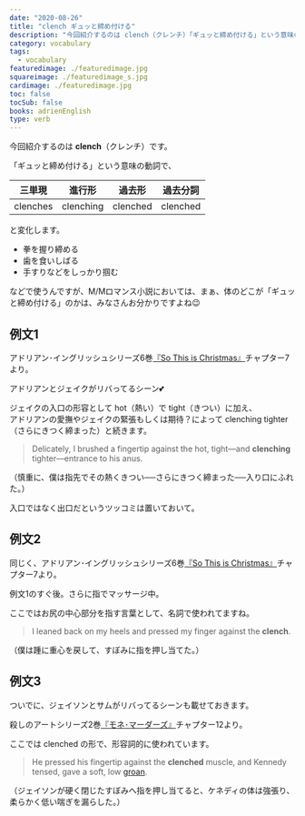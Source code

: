 ```yaml
---
date: "2020-08-26"
title: "clench ギュッと締め付ける"
description: "今回紹介するのは clench（クレンチ）「ギュッと締め付ける」という意味の動詞です。例文は、アドリアン･イングリッシュシリーズ6巻『So This is Christmas』より"
category: vocabulary
tags:
  - vocabulary
featuredimage: ./featuredimage.jpg
squareimage: ./featuredimage_s.jpg
cardimage: ./featuredimage.jpg
toc: false
tocSub: false
books: adrienEnglish
type: verb
---
```



今回紹介するのは __clench__（クレンチ）です。  

「ギュッと締め付ける」という意味の動詞で、

|三単現|進行形|過去形|過去分詞|
|---|---|---|---|
|clenches|clenching|clenched|clenched|

と変化します。

- 拳を握り締める
- 歯を食いしばる
- 手すりなどをしっかり掴む

などで使うんですが、M/Mロマンス小説においては、まぁ、体のどこが「ギュッと締め付ける」のかは、みなさんお分かりですよね😉

<VocabularySeriesAnal current="clench" />

## 例文1

アドリアン･イングリッシュシリーズ6巻[『So This is Christmas』](https://amzn.to/3113J5T)チャプター7より。

アドリアンとジェイクがリバってるシーン💕

ジェイクの入口の形容として hot（熱い）で tight（きつい）に加え、  
アドリアンの愛撫やジェイクの緊張もしくは期待？によって clenching tighter（さらにきつく締まった）と続きます。

<Blockquote book srcBook="soThisIsChristmas" lang="en" chapter="7">
Delicately, I brushed a fingertip against the hot, tight—and <strong>clenching</strong> tighter—entrance to his anus.
</Blockquote>

<p className="translation">（慎重に、僕は指先でその熱くきつい──さらにきつく締まった──入り口にふれた。）</p>

入口ではなく出口だというツッコミは置いておいて。

## 例文2

同じく、アドリアン･イングリッシュシリーズ6巻[『So This is Christmas』](https://amzn.to/3113J5T)チャプター7より。

例文1のすぐ後。さらに指でマッサージ中。

ここではお尻の中心部分を指す言葉として、名詞で使われてますね。

<Blockquote book srcBook="soThisIsChristmas" lang="en" chapter="7">
I leaned back on my heels and pressed my finger against the <strong>clench</strong>.
</Blockquote>

<p className="translation">（僕は踵に重心を戻して、すぼみに指を押し当てた。）</p>

## 例文3

ついでに、ジェイソンとサムがリバってるシーンも載せておきます。

殺しのアートシリーズ2巻[『モネ･マーダーズ』](/mm-romance/the-monet-murders/)チャプター12より。

ここでは clenched の形で、形容詞的に使われています。

<Blockquote book srcBook="monetMurders" lang="en" chapter="12">
He pressed his fingertip against the <strong>clenched</strong> muscle, and Kennedy tensed, gave a soft, low <a href="/vocabulary/groan/">groan</a>.
</Blockquote>

<p className="translation">（ジェイソンが硬く閉じたすぼみへ指を押し当てると、ケネディの体は強張り、柔らかく低い喘ぎを漏らした。）</p>

<VocabularyFooter book="soThisIsChristmas" />

